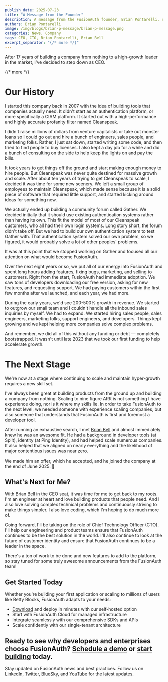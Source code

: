 ```yaml
---
publish_date: 2025-07-23
title: "A Message from the Founder"
description: A message from the FusionAuth founder, Brian Pontarelli, regarding the transition from CEO to CTO and why he stepped down as CEO.
authors: Brian Pontarelli
image: /img/blogs/brian-p-message/brian-p-message.png
categories: News, Company
tags: CEO, CTO, Brian Pontarelli, Brian Bell
excerpt_separator: "{/* more */}"
---
```


After 17 years of building a company from nothing to a high-growth leader in the market, I've decided to step down as CEO.

{/* more */}

# Our History

I started this company back in 2007 with the idea of building tools that companies actually need. It didn't start as an authentication platform, or more specifically a CIAM platform. It started out with a high-performance and highly accurate profanity filter named Cleanspeak.

I didn't raise millions of dollars from venture capitalists or take out monster loans so I could go out and hire a bunch of engineers, sales people, and marketing folks. Rather, I just sat down, started writing some code, and then tried to find people to buy licenses. I also kept a day job for a while and did a bunch of consulting on the side to help keep the lights on and pay the bills.

It took years to get things off the ground and start making enough money to hire people. But Cleanspeak was never quite destined for massive growth and scale. After about ten years of trying to get Cleanspeak to scale, I decided it was time for some new scenery. We left a small group of employees to maintain Cleanspeak, which made sense because it is a solid piece of software that required little support, and started kicking around ideas for something new.

We actually ended up building a community forum called Gather. We decided initially that it should use existing authentication systems rather than having its own. This fit the model of most of our Cleanspeak customers, who all had their own login systems. Long story short, the forum didn't take off. But we had to build our own authentication system to test Gather with. That authentication system solved our own problem, so we figured, it would probably solve a lot of other peoples' problems.

It was at this point that we stopped working on Gather and focused all our attention on what would become FusionAuth.

Over the next eight years or so, we put all of our energy into FusionAuth and spent long hours adding features, fixing bugs, marketing, and selling to customers. Right from the start, FusionAuth had immediate adoption. We saw tons of developers downloading our free version, asking for new features, and requesting support. We had paying customers within the first few months after we launched, and each year, we had more.

During the early years, we'd see 200-500% growth in revenue. We started to outgrow our small team and I couldn't handle all the inbound sales inquiries by myself. We had to expand. We started hiring sales people, sales engineers, marketing folks, support engineers, and developers. Things kept growing and we kept helping more companies solve complex problems.

And remember, we did all of this without any funding or debt — completely bootstrapped. It wasn't until late 2023 that we took our first funding to help accelerate growth.

# The Next Stage

We're now at a stage where continuing to scale and maintain hyper-growth requires a new skill set.

I've always been great at building products from the ground up and building a company from nothing. Scaling to nine figure ARR is not something I have experience doing, nor is it where my skills lie. In order to take FusionAuth to the next level, we needed someone with experience scaling companies, but also someone that understands that FusionAuth is first and foremost a developer tool.

After running an exhaustive search, I met [Brian Bell](https://www.linkedin.com/in/brian-bell-b54105/) and almost immediately knew he was an awesome fit. He had a background in developer tools (at Split), identity (at Ping Identity), and had helped scale numerous companies. It also helped that we aligned on nearly everything and the likelihood of major contentious issues was near zero.

We made him an offer, which he accepted, and he joined the company at the end of June 2025. 🎉

## What's Next for Me?

With Brian Bell in the CEO seat, it was time for me to get back to my roots. I'm an engineer at heart and love building products that people need. And I also love solving complex technical problems and continuously striving to make things simpler. I also love coding, which I'm hoping to do much more of.

Going forward, I'll be taking on the role of Chief Technology Officer (CTO). I'll help our engineering and product teams ensure that FusionAuth continues to be the best solution in the world. I'll also continue to look at the future of customer identity and ensure that FusionAuth continues to be a leader in the space.

There's a ton of work to be done and new features to add to the platform, so stay tuned for some truly awesome announcements from the FusionAuth team!

## Get Started Today

Whether you're building your first application or scaling to millions of users like Betty Blocks, FusionAuth adapts to your needs:

- [Download](/download) and deploy in minutes with our self-hosted option
- Start with FusionAuth Cloud for managed infrastructure
- Integrate seamlessly with our comprehensive SDKs and APIs
- Scale confidently with our single-tenant architecture

Ready to see why developers and enterprises choose FusionAuth? [Schedule a demo](/contact) or [start building](/get-started) today.
---

Stay updated on FusionAuth news and best practices. Follow us on [LinkedIn](https://www.linkedin.com/company/fusionauth), [Twitter](https://x.com/fusionauth), [BlueSky](https://bsky.app/profile/fusionauth.io), and [YouTube](https://www.youtube.com/c/FusionAuth) for the latest updates.
